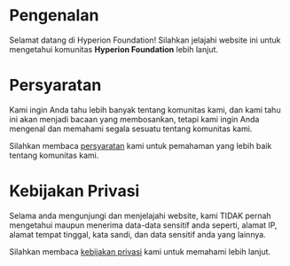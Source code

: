 # Pengenalan
Selamat datang di Hyperion Foundation! Silahkan jelajahi website ini untuk mengetahui komunitas **Hyperion Foundation** lebih lanjut.

# Persyaratan
Kami ingin Anda tahu lebih banyak tentang komunitas kami, dan kami tahu ini akan menjadi bacaan yang membosankan, tetapi kami ingin Anda mengenal dan memahami segala sesuatu tentang komunitas kami.

Silahkan membaca [persyaratan](/terms) kami untuk pemahaman yang lebih baik tentang komunitas kami.

# Kebijakan Privasi
Selama anda mengunjungi dan menjelajahi website, kami TIDAK pernah mengetahui maupun menerima data-data sensitif anda seperti, alamat IP, alamat tempat tinggal, kata sandi, dan data sensitif anda yang lainnya.

Silahkan membaca [kebijakan privasi](/privacy-policy) kami untuk memahami lebih lanjut.

